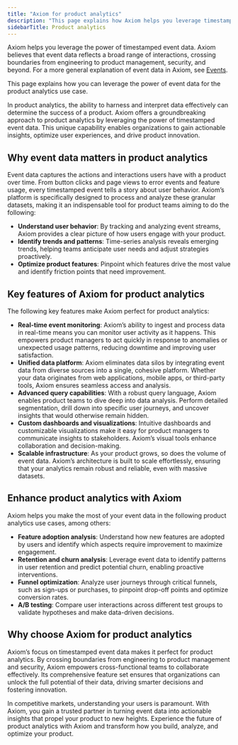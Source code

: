 ```yaml
---
title: "Axiom for product analytics"
description: "This page explains how Axiom helps you leverage timestamped event data for product analytics purposes."
sidebarTitle: Product analytics
---
```


Axiom helps you leverage the power of timestamped event data. Axiom believes that event data reflects a broad range of interactions, crossing boundaries from engineering to product management, security, and beyond. For a more general explanation of event data in Axiom, see [Events](/getting-started-guide/event-data).

This page explains how you can leverage the power of event data for the product analytics use case.

In product analytics, the ability to harness and interpret data effectively can determine the success of a product. Axiom offers a groundbreaking approach to product analytics by leveraging the power of timestamped event data. This unique capability enables organizations to gain actionable insights, optimize user experiences, and drive product innovation.

## Why event data matters in product analytics

Event data captures the actions and interactions users have with a product over time. From button clicks and page views to error events and feature usage, every timestamped event tells a story about user behavior. Axiom’s platform is specifically designed to process and analyze these granular datasets, making it an indispensable tool for product teams aiming to do the following:

- **Understand user behavior**: By tracking and analyzing event streams, Axiom provides a clear picture of how users engage with your product.
- **Identify trends and patterns**: Time-series analysis reveals emerging trends, helping teams anticipate user needs and adjust strategies proactively.
- **Optimize product features**: Pinpoint which features drive the most value and identify friction points that need improvement.

## Key features of Axiom for product analytics

The following key features make Axiom perfect for product analytics:

- **Real-time event monitoring**: Axiom’s ability to ingest and process data in real-time means you can monitor user activity as it happens. This empowers product managers to act quickly in response to anomalies or unexpected usage patterns, reducing downtime and improving user satisfaction.
- **Unified data platform**: Axiom eliminates data silos by integrating event data from diverse sources into a single, cohesive platform. Whether your data originates from web applications, mobile apps, or third-party tools, Axiom ensures seamless access and analysis.
- **Advanced query capabilities**: With a robust query language, Axiom enables product teams to dive deep into data analysis. Perform detailed segmentation, drill down into specific user journeys, and uncover insights that would otherwise remain hidden.
- **Custom dashboards and visualizations**: Intuitive dashboards and customizable visualizations make it easy for product managers to communicate insights to stakeholders. Axiom’s visual tools enhance collaboration and decision-making.
- **Scalable infrastructure**: As your product grows, so does the volume of event data. Axiom’s architecture is built to scale effortlessly, ensuring that your analytics remain robust and reliable, even with massive datasets.

## Enhance product analytics with Axiom

Axiom helps you make the most of your event data in the following product analytics use cases, among others:

- **Feature adoption analysis**: Understand how new features are adopted by users and identify which aspects require improvement to maximize engagement.
- **Retention and churn analysis**: Leverage event data to identify patterns in user retention and predict potential churn, enabling proactive interventions.
- **Funnel optimization**: Analyze user journeys through critical funnels, such as sign-ups or purchases, to pinpoint drop-off points and optimize conversion rates.
- **A/B testing**: Compare user interactions across different test groups to validate hypotheses and make data-driven decisions.

## Why choose Axiom for product analytics

Axiom’s focus on timestamped event data makes it perfect for product analytics. By crossing boundaries from engineering to product management and security, Axiom empowers cross-functional teams to collaborate effectively. Its comprehensive feature set ensures that organizations can unlock the full potential of their data, driving smarter decisions and fostering innovation.

In competitive markets, understanding your users is paramount. With Axiom, you gain a trusted partner in turning event data into actionable insights that propel your product to new heights. Experience the future of product analytics with Axiom and transform how you build, analyze, and optimize your product.
